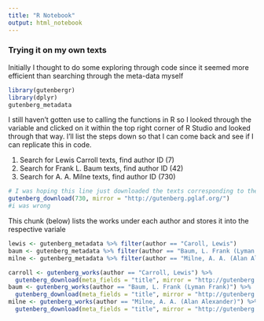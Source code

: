 ```yaml
---
title: "R Notebook"
output: html_notebook
---
```


### Trying it on my own texts


Initially I thought to do some exploring through code since it seemed more efficient than searching through the meta-data myself

```r
library(gutenbergr)
library(dplyr)
gutenberg_metadata
```

I still haven't gotten use to calling the functions in R so I looked through the variable  and clicked on it within the top right corner of R Studio and looked through that way. I'll list the steps down so that I can come back and see if I can replicate this in code.

1. Search for Lewis Carroll texts, find author ID (7)
2. Search for Frank L. Baum texts, find author ID (42)
3. Search for A. A. Milne texts, find author ID (730)
```r
# I was hoping this line just downloaded the texts corresponding to the specific author IDs
gutenberg_download(730, mirror = "http://gutenberg.pglaf.org/")
#i was wrong
```
This chunk (below) lists the works under each author and stores it into the respective variale 
```r
lewis <- gutenberg_metadata %>% filter(author == "Caroll, Lewis")
baum <- gutenberg_metadata %>% filter(author == "Baum, L. Frank (Lyman Frank)")
milne <- gutenberg_metadata %>% filter(author == "Milne, A. A. (Alan Alexander)")
```

```r
carroll <- gutenberg_works(author == "Carroll, Lewis") %>%
  gutenberg_download(meta_fields = "title", mirror = "http://gutenberg.pglaf.org/")
baum <- gutenberg_works(author == "Baum, L. Frank (Lyman Frank)") %>%
  gutenberg_download(meta_fields = "title", mirror = "http://gutenberg.pglaf.org/")
milne <- gutenberg_works(author == "Milne, A. A. (Alan Alexander)") %>%
  gutenberg_download(meta_fields = "title", mirror = "http://gutenberg.pglaf.org/")
```

